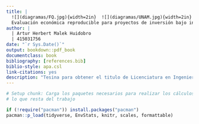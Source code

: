 ```yaml
---
title: |
  ![](diagramas/FQ.jpg){width=2in}  ![](diagramas/UNAM.jpg){width=2in} 
  Evaluación económica reproducible para proyectos de inversión bajo incertidumbre usando métodos cuantitativos para la toma de decisiones
author: |
  | Artur Herbert Malek Huidobro
  | 415031756
date: "`r Sys.Date()`"
output: bookdown::pdf_book
documentclass: book
bibliography: [references.bib]
biblio-style: apa.csl
link-citations: yes
description: "Tesina para obtener el titulo de Licenciatura en Ingenieria Quimica"
---
```


```{=tex}
\renewcommand{\figurename}{Figura}
\renewcommand{\listfigurename}{Lista de Figuras}
\renewcommand{\listtablename}{Lista de Tablas}
\renewcommand{\tablename}{Tabla}
```

```{=tex}
\listoffigures
```
```{=tex}
\listoftables
```

```r
# Setup chunk: Carga los paquetes necesarios para realizar los cálculos en 
# lo que resta del trabajo 

if (!require("pacman")) install.packages("pacman")
pacman::p_load(tidyverse, EnvStats, knitr, scales, formattable)

```

\newpage
